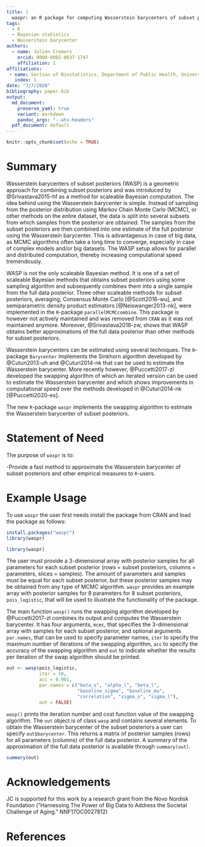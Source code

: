 ```yaml
---
title: |
  waspr: an R package for computing Wasserstein barycenters of subset posteriors
tags:
  - R
  - Bayesian statistics
  - Wasserstein barycenter
authors:
  - name: Jolien Cremers
    orcid: 0000-0002-0037-1747
    affiliation: 1
affiliations:
 - name: Section of Biostatistics, Department of Public Health, University of Copenhagen
   index: 1
date: "7/7/2020"
bibliography: paper.bib
output:
  md_document:
    preserve_yaml: true
    variant: markdown
    pandoc_args: "--atx-headers"
  pdf_document: default
---
```


```r
knitr::opts_chunk$set(echo = TRUE)
```

# Summary

Wasserstein barycenters of subset posteriors (WASP) is a geometric approach for
combining subset posteriors and was introduced by @Srivastava2015-hf as a method
for scaleable Bayesian computation. The idea behind using the Wasserstein
barycenter is simple. Instead of sampling from the posterior distribution using
Markov Chain Monte Carlo (MCMC), or other methods on the entire dataset, the
data is split into several subsets from which samples from the posterior are
obtained. The samples from the subset posteriors are then combined into one
estimate of the full posterior using the Wasserstein barycenter. This is
advantageous in case of big data, as MCMC algorithms often take a long time to
converge, especially in case of complex models and/or big datasets. The WASP
setup allows for parallel and distributed computation, thereby increasing
computational speed tremendously.

WASP is not the only scaleable Bayesian method. It is one of a set of scaleable
Bayesian methods that obtains subset posteriors using some sampling algorithm
and subsequently combines them into a single sample from the full data
posterior. Three other scaleable methods for subset posteriors, averaging,
Consensus Monte Carlo [@Scott2016-wu], and semiparametric density product
estimators [@Neiswanger2013-nk], were implemented in the `R`-package
`parallelMCMCcombine`. This package is however not actively maintained and was
removed from `CRAN` as it was not maintained anymore. Moreover,
@Srivastava2018-zw, shows that WASP obtains better approximations of the full
data posterior than other methods for subset posteriors.

Wasserstein barycenters can be estimated using several techniques. The
`R`-package `Barycenter` implements the Sinkhorn algorithm developed by
@Cuturi2013-uh and @Cuturi2014-nk that can be used to estimate the Wasserstein
barycenter. More recently however, @Puccetti2017-zl developed the swapping
algorithm of which an iterated version can be used to estimate the Wasserstein
barycenter and which shows improvements in computational speed over the methods
developed in @Cuturi2014-nk [@Puccetti2020-es].

The new `R`-package `waspr` implements the swapping algorithm to estimate the
Wasserstein barycenter of subset posteriors.


# Statement of Need

The purpose of `waspr` is to:

  -Provide a fast method to approximate the Wasserstein barycenter of
  subset posteriors and other empirical measures to `R`-users.

# Example Usage

To use `waspr` the user first needs install the package from CRAN and load the package as follows:

```r
install.packages("waspr")
library(waspr)
```

```r
library(waspr)
```

The user must provide a 3-dimensional array with posterior samples for all
parameters for each subset posterior (rows = subset posteriors, columns =
parameters, slices = samples). The amount of parameters and samples must be
equal for each subset posterior, but these posterior samples may be obtained
from any type of MCMC algorithm. `waspr` provides an example array with
posterior  samples for 8 parameters for 8 subset posteriors, `pois_logistic`,
that will be used to illustrate the functionality of the package.

The main function `wasp()` runs the swapping algorithm developed by
@Puccetti2017-zl combines its output and computes the Wasserstein barycenter. It
has four arguments, `mcmc`, that specifies the 3-dimensional array with samples
for each subset posterior, and optional arguments `par.names`, that can be used
to specify parameter names, `iter` to specify the maximum number of iterations
of the swapping algorithm, `acc` to specify the accuracy of the swapping
algorithm and `out` to indicate whether the results per iteration of the swap
algorithm should be printed.

```r

out <- wasp(pois_logistic,
            iter = 10,
            acc = 0.001,
            par.names = c("beta_s", "alpha_l", "beta_l",
                          "baseline_sigma", "baseline_mu",
                          "correlation", "sigma_s", "sigma_l"),
            out = FALSE)

```

`wasp()` prints the iteration number and cost function value of the swapping
algorithm. The `out` object is of class `wasp` and contains several elements. To
obtain the Wasserstein barycenter of the subset posteriors a user can specify
`out$barycenter`. This returns a matrix of posterior samples (rows) for all
parameters (columns) of the full data posterior. A summary of the approximation
of the full data posterior is available through `summary(out)`.

```r
summary(out)
```


# Acknowledgements
JC is supported for this work by a research grant from the Novo Nordisk Foundation (“Harnessing The Power of Big Data to Address the Societal Challenge of Aging.” NNF17OC0027812)


# References
